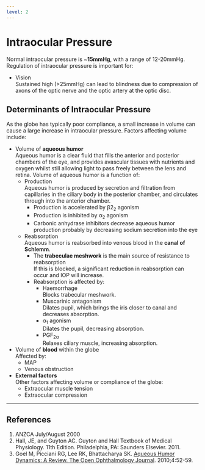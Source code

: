```yaml
---
level: 2
---
```


# Intraocular Pressure

Normal intraocular pressure is ~**15mmHg**, with a range of 12-20mmHg. Regulation of intraocular pressure is important for:

* Vision\
Sustained high (>25mmHg) can lead to blindness due to compression of axons of the optic nerve and the optic artery at the optic disc.

## Determinants of Intraocular Pressure

As the globe has typically poor compliance, a small increase in volume can cause a large increase in intraocular pressure. Factors affecting volume include:

* Volume of **aqueous humor**\
Aqueous humor is a clear fluid that fills the anterior and posterior chambers of the eye, and provides avascular tissues with nutrients and oxygen whilst still allowing light to pass freely between the lens and retina. Volume of aqueous humor is a function of:
    * Production\
    Aqueous humor is produced by secretion and filtration from capillaries in the ciliary body in the posterior chamber, and circulates through into the anterior chamber.
        * Production is accelerated by β2~2~ agonism
        * Production is inhibited by α~2~ agonism
        * Carbonic anhydrase inhibitors decrease aqueous humor production probably by decreasing sodium secretion into the eye
    * Reabsorption\
    Aqueous humor is reabsorbed into venous blood in the **canal of Schlemm**.
        * The **trabeculae meshwork** is the main source of resistance to reabsorption\
        If this is blocked, a significant reduction in reabsorption can occur and IOP will increase.
        * Reabsorption is affected by:
            * Haemorrhage\
            Blocks trabecular meshwork.
            * Muscarinic antagonism\
            Dilates pupil, which brings the iris closer to canal and decreases absorption.
            * α~1~ agonism\
            Dilates the pupil, decreasing absorption.
            * PGF~2α~\
            Relaxes ciliary muscle, increasing absorption.
* Volume of **blood** within the globe\
Affected by:
    * MAP 
    * Venous obstruction
* **External factors**\
Other factors affecting volume or compliance of the globe:
    * Extraocular muscle tension
    * Extraocular compression

---

## References

1. ANZCA July/August 2000
2. Hall, JE, and Guyton AC. Guyton and Hall Textbook of Medical Physiology. 11th Edition. Philadelphia, PA: Saunders Elsevier. 2011. 
3. Goel M, Picciani RG, Lee RK, Bhattacharya SK. [Aqueous Humor Dynamics: A Review. The Open Ophthalmology Journal](https://www.ncbi.nlm.nih.gov/pmc/articles/PMC3032230/). 2010;4:52-59.

